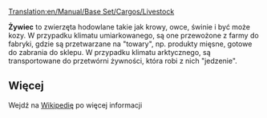 [[Translation:en/Manual/Base Set/Cargos/Livestock]]

{{pl/Manual/Base Set/Cargos/Ładunek|name=Żywiec
|image=en/Manual/Base Set/Cargos/Livestock.png
|produced=[[pl/Manual/Base Set/Industries/Farma|Farma]]
|accepted=[[pl/Manual/Base Set/Industries/Fabryka|Fabryka]] (umiarkowany), <br/>[[pl/Manual/Base Set/Industries/Przetwórnia żywności|Przetwórnia żywności]] (arktyczny)
}}

'''Żywiec''' to zwierzęta hodowlane takie jak krowy, owce, świnie i być może kozy. W przypadku klimatu umiarkowanego, są one przewożone z farmy do fabryki, gdzie są przetwarzane na "towary", np. produkty mięsne, gotowe do zabrania do sklepu. W przypadku klimatu arktycznego, są transportowane do przetwórni żywności, która robi z nich "jedzenie".


== Więcej==
Wejdź na [https://pl.wikipedia.org/wiki/Zwierz%C4%99ta_gospodarskie Wikipedię] po więcej informacji